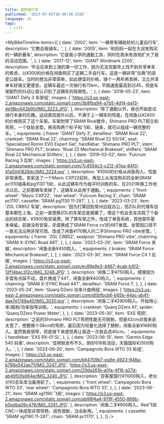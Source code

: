 ```yaml
---
title: 我的自行车
published: '2023-07-02T16:40:50.259Z'
language: zh
tags:
  - Life
---
```


<MyBikeTimeline items={[
    {
        date: '2002',
        item: '一辆带有辅助轮的儿童自行车',
        description: '它教会我骑车。',
    },
    {
        date: '2005',
        item: '和妈妈一起在大润发购买的一辆折叠车',
        description: '它是我小学的通勤工具，同时在周末有效地扩大了我的活动范围。',
    },
    {
        date: '2017-12',
        item: 'GIANT Windmark 2200',
        description: '毕业后来到上海的第一份工作，因为无法克服早上找不到共享单车的焦虑，以¥300的价格在闲鱼购买了这辆二手自行车。这是一辆非常“古典”的梁变公路车。当时的想法非常简单，如此便宜的价格，骑个一两年再卖掉，又比共享单车好骑又更便宜。这辆车最远一次骑行有70km，平路速度最高到过45，但是车架剧烈的抖动让我认识到了这辆车的局限性。',
    },
    {
        date: '2018-05-23',
        item: 'GIANT Defy 3 车架组',
        images: [
            'https://s3.us-east-2.amazonaws.com/static.somarl.com/3b8fba94-a7b5-4d14-ba13-4e18bc642b90/IMG_3223.JPG',
        ],
        description: '除了通勤以外，我也开始尝试骑行本身的乐趣。运动表现提升以后，不满于上一辆车的性能，在闲鱼以¥2400的价格购买了这个车架。车架附带了SRAM Rival套件，Shimano PRO PLT把立和弯把，一个钛轨坐垫。再另购两个轮子和飞轮、链条，就可以组成一辆完整的车。',
        equipments: {
            frame: 'GIANT Defy 3',
            derailleur: 'SRAM Rival 22',
            crankset: 'SRAM Rival 22',
            chainring: 'SRAM Rival 22 50/34',
            seat: 'Specialized Romin EVO Expert Gel',
            handlebar: 'Shimano PRO PLT',
            stem: 'Shimano PRO PLT',
            brakes: 'Rival 22 Mechanical Brakeset',
            shifters: 'SRAM Rival 22 Mechanical Shifters',
        },
    },
    {
        date: '2019-03-02',
        item: 'Fulcrum Racing 3 后轮',
        images: [
            'https://s3.us-east-2.amazonaws.com/static.somarl.com/7c4554c3-c212-47ea-84f0-41a5041828dc/IMG_3224.jpg',
        ],
        description: '¥1000的价格从闲鱼购入，性能非常满意。卖家送了一个Mavic CXP22前轮，再加上从淘宝购买的全新SRAM pc1110链条和pg1130飞轮，从此这辆车作为我平时训练的车。在2021年换工作地点以后，之前那辆车卖掉了，这辆车从此用于通勤。',
        equipments: {
            'front wheel': 'Mavic CXP22',
            'rear wheel': 'Fulcrum Racing 3',
            chain: 'SRAM pc1110',
            cassette: 'SRAM pg1130 11-28T',
        },
    },
    {
        date: '2023-03-23',
        item: 'ZGL CRB52 车架',
        description: '因为打算回到常州远程办公，而ZGL的代理车店基本都在上海，之前一直想换ZGL的车架总是搁置了，借这个机会去车店挑了个新出的综合架，¥3900免安装费。除了换车架之外，改成了单盘系统，其他部件基本保留。前拨没有安装，牙盘换成了SRAM Force cx1的48T单盘。坐管因口径不一致无法沿用非常可惜，改成了闲鱼¥170购入的二手Shimano PRO vibe坐管。',
        equipments: {
            frame: 'ZGL CRB52',
            seatpost: 'Shimano PRO vibe',
            chainring: 'SRAM X-SYNC Road 48T',
        },
    },
    {
        date: '2023-03-29',
        item: 'SRAM Force 夹器',
        description: '闲鱼全新¥450购入。',
        equipments: {
            brakes: 'SRAM Force Mechanical Brakeset',
        },
    },
    {
        date: '2023-03-30',
        item: 'SRAM Force CX 1 后拨',
        images: [
            'https://s3.us-east-2.amazonaws.com/static.somarl.com/ec89a9e3-4467-4cab-b5f2-12f14bec312c/IMG_3248.JPG',
        ],
        description: '闲鱼二手¥750购入。顺便因为牙盘有点踩不动，盘片换成了44T，闲鱼全新¥400购入。',
        equipments: {
            chainring: 'SRAM X-SYNC Road 44T',
            derailleur: 'SRAM Force 1',
        },
    },
    {
        date: '2023-05-24',
        item: 'Quarq DZero 功率计曲柄组',
        images: [
            'https://s3.us-east-2.amazonaws.com/static.somarl.com/d0bfbcb6-b65b-44ac-ab41-dae7e1749a40/IMG_3020.jpg',
        ],
        description: '闲鱼二手¥2900购入。开始用心率/踏频/功率指导训练。',
        equipments: {
            crankset: 'Quarq DZero A1',
            spider: 'Quarq DZero Power Meter',
        },
    },
    {
        date: '2023-05-30',
        item: 'EXS 弯把',
        description: '之前的Shimano PRO PLT弯把性能无可挑剔，但是42cm对我来说太宽了，想要换个38cm的弯把，最后因为轻量化选择了肠粉，闲鱼全新¥1680购入。虽然我肩很窄，但是骑下来感觉再让我选一次我会选40cm。',
        equipments: {
            handlebar: 'EXS RX-01 SL',
        },
    },
    {
        date: '2023-06-15',
        item: 'Garmin Edge 540 码表',
        description: '佳明刚发布不久，刚好618有活动，天猫国际¥2500购入。',
    },
    {
        date: '2023-06-20',
        item: 'Campagnolo Bora WTO 33 轮组',
        images: [
            'https://s3.us-east-2.amazonaws.com/static.somarl.com/b64709b7-ea9e-4923-948a-b788e542ae71/IMG_3247.JPG',
            'https://s3.us-east-2.amazonaws.com/static.somarl.com/29da261b-a0fa-4f16-a27d-ab4950fa964e/IMG_3240.JPG',
        ],
        description: '百客屋国行¥11000购入。老伙计R3去车库当备用轮了。',
        equipments: {
            'front wheel': 'Campagnolo Bora WTO 33',
            'rear wheel': 'Campagnolo Bora WTO 33',
        },
    },
    {
        date: '2023-06-21',
        item: 'SRAM xg1190 飞轮',
        images: [
            'https://s3.us-east-2.amazonaws.com/static.somarl.com/ab98f4a4-979f-4550-866b-b0edba09c478/IMG_3241.JPG',
        ],
        description: '闲鱼二手¥900购入。Red飞轮CNC一体成型非常惊艳，成色很新，当全新用。',
        equipments: {
            cassette: 'SRAM xg1190 11-28T',
            chain: 'SRAM pc1170',
        },
    },
]} />
